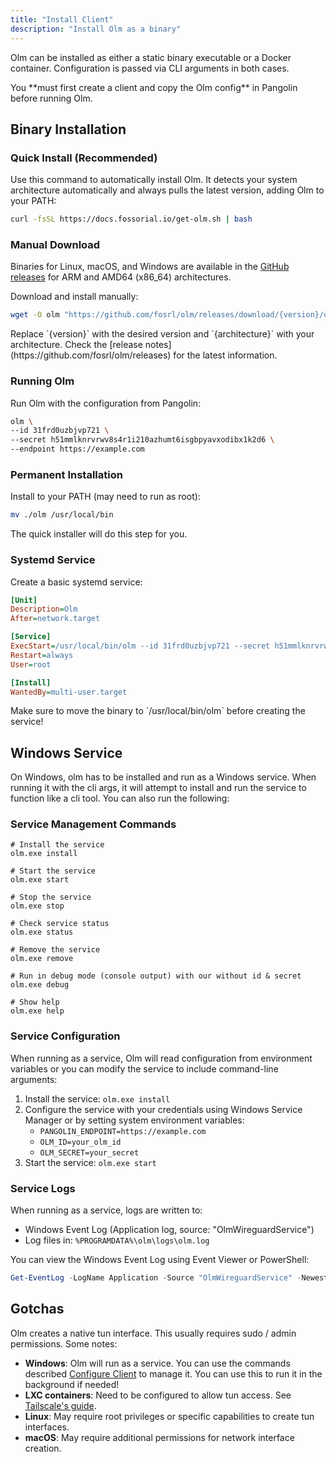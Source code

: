 ```yaml
---
title: "Install Client"
description: "Install Olm as a binary"
---
```


Olm can be installed as either a static binary executable or a Docker container. Configuration is passed via CLI arguments in both cases.

<Warning>
You **must first create a client and copy the Olm config** in Pangolin before running Olm.
</Warning>

## Binary Installation

### Quick Install (Recommended)

Use this command to automatically install Olm. It detects your system architecture automatically and always pulls the latest version, adding Olm to your PATH:

```bash
curl -fsSL https://docs.fossorial.io/get-olm.sh | bash
```

### Manual Download

Binaries for Linux, macOS, and Windows are available in the [GitHub releases](https://github.com/fosrl/olm/releases) for ARM and AMD64 (x86_64) architectures.

Download and install manually:

```bash
wget -O olm "https://github.com/fosrl/olm/releases/download/{version}/olm_{architecture}" && chmod +x ./olm
```

<Note>
Replace `{version}` with the desired version and `{architecture}` with your architecture. Check the [release notes](https://github.com/fosrl/olm/releases) for the latest information.
</Note>

### Running Olm

Run Olm with the configuration from Pangolin:

```bash
olm \
--id 31frd0uzbjvp721 \
--secret h51mmlknrvrwv8s4r1i210azhumt6isgbpyavxodibx1k2d6 \
--endpoint https://example.com
```

### Permanent Installation

Install to your PATH (may need to run as root):

```bash
mv ./olm /usr/local/bin
```

<Note>
The quick installer will do this step for you.
</Note>

### Systemd Service

Create a basic systemd service:

```ini title="/etc/systemd/system/olm.service"
[Unit]
Description=Olm
After=network.target

[Service]
ExecStart=/usr/local/bin/olm --id 31frd0uzbjvp721 --secret h51mmlknrvrwv8s4r1i210azhumt6isgbpyavxodibx1k2d6 --endpoint https://example.com
Restart=always
User=root

[Install]
WantedBy=multi-user.target
```

<Warning>
Make sure to move the binary to `/usr/local/bin/olm` before creating the service!
</Warning>

## Windows Service

On Windows, olm has to be installed and run as a Windows service. When running it with the cli args, it will attempt to install and run the service to function like a cli tool. You can also run the following:

### Service Management Commands

```
# Install the service
olm.exe install

# Start the service
olm.exe start

# Stop the service
olm.exe stop

# Check service status
olm.exe status

# Remove the service
olm.exe remove

# Run in debug mode (console output) with our without id & secret
olm.exe debug

# Show help
olm.exe help
```

### Service Configuration

When running as a service, Olm will read configuration from environment variables or you can modify the service to include command-line arguments:

1. Install the service: `olm.exe install`
2. Configure the service with your credentials using Windows Service Manager or by setting system environment variables:
    - `PANGOLIN_ENDPOINT=https://example.com`
    - `OLM_ID=your_olm_id`
    - `OLM_SECRET=your_secret`
3. Start the service: `olm.exe start`

### Service Logs

When running as a service, logs are written to:

-   Windows Event Log (Application log, source: "OlmWireguardService")
-   Log files in: `%PROGRAMDATA%\olm\logs\olm.log`

You can view the Windows Event Log using Event Viewer or PowerShell:

```powershell
Get-EventLog -LogName Application -Source "OlmWireguardService" -Newest 10
```

## Gotchas

Olm creates a native tun interface. This usually requires sudo / admin permissions. Some notes:

- **Windows**: Olm will run as a service. You can use the commands described [Configure Client](/manage/clients/configure-client) to manage it. You can use this to run it in the background if needed!
- **LXC containers**: Need to be configured to allow tun access. See [Tailscale's guide](https://tailscale.com/kb/1130/lxc-unprivileged).
- **Linux**: May require root privileges or specific capabilities to create tun interfaces.
- **macOS**: May require additional permissions for network interface creation.
